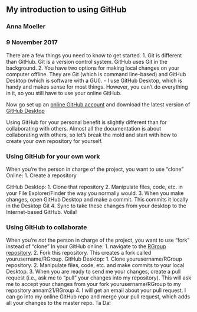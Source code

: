 ## My introduction to using GitHub
### Anna Moeller
### 9 November 2017

There are a few things you need to know to get started.
1. Git is different than GitHub. Git is a version control system. GitHub uses Git in the background. 
2. You have two options for making local changes on your computer offline. They are Git (which is command line-based) and GitHub Desktop (which is software with a GUI). 
    - I use GitHub Desktop, which is handy and makes sense for most things. However, you can't do everything in it, so you still have to use your online GitHub. 
    
Now go set up an [online GitHub account](https://github.com/) and download the latest version of [GitHub Desktop](https://desktop.github.com/)

Using GitHub for your personal benefit is slightly different than for collaborating with others. Almost all the documentation is about collaborating with others, so let's break the mold and start with how to create your own repository for yourself. 

### Using GitHub for your own work
When you're the person in charge of the project, you want to use "clone"
Online:
1. Create a repository

GitHub Desktop:
1. Clone that repository
2. Manipulate files, code, etc. in your File Explorer/Finder the way you normally would.
3. When you make changes, open GitHub Desktop and make a commit. This commits it locally in the Desktop Git
4. Sync to take these changes from your desktop to the Internet-based GitHub. 
Voila!

### Using GitHub to collaborate
When you're *not* the person in charge of the project, you want to use "fork" instead of "clone"
In your GitHub online: 
1. navigate to the [RGroup repository](github.com/annam21/RGroup). 
2. Fork this repository. This creates a fork called yourusername/RGroup.
GitHub Desktop:
1. Clone yourusername/RGroup repository. 
2. Manipulate files, code, etc. and make commits to your local Desktop. 
3. When you are ready to send me your changes, create a pull request (i.e., ask me to "pull" your changes into my repository). This will ask me to accept your changes from your fork yourusername/RGroup to my repository annam21/RGroup
4. I will get an email about your pull request. I can go into my online GitHub repo and merge your pull request, which adds all your changes to the master repo. 
Ta Da!